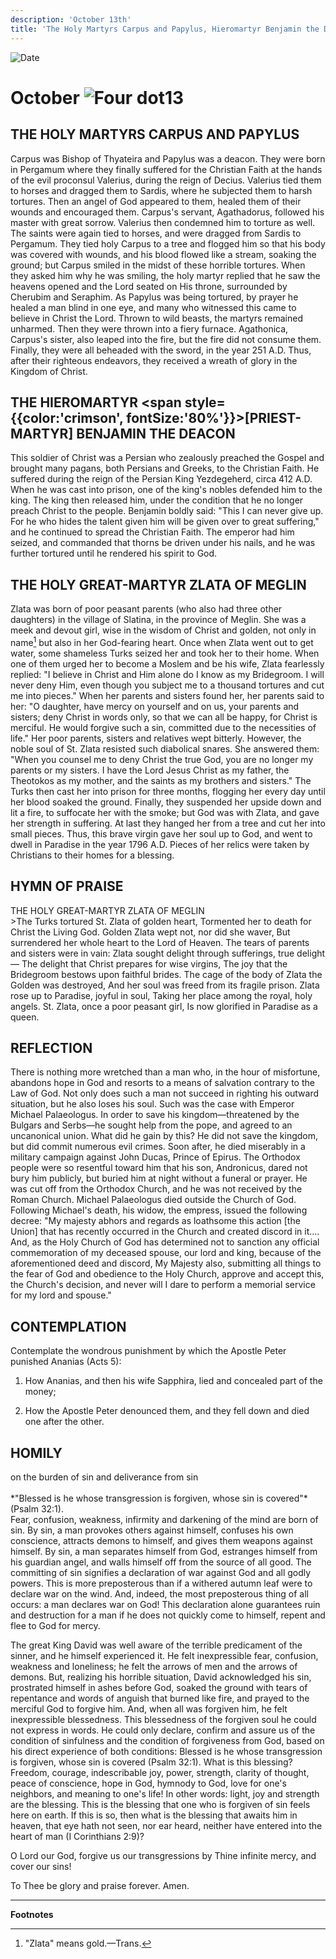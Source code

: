 ```yaml
---
description: 'October 13th'
title: 'The Holy Martyrs Carpus and Papylus, Hieromartyr Benjamin the Deacon, Holy Great Martyr Zlata of Meglin'
---
```


<CustomPaginator />
<RunningHead />

<Image src="/title-imprint.png" height={68} width={50} alt="Date" className="title-imprint"/>

# <div id="date">October <Image className="four-dot" src="/four-dot.png" height={15} width={15} alt="Four dot" />13</div>

## THE HOLY MARTYRS CARPUS AND PAPYLUS

Carpus was Bishop of Thyateira and Papylus was a deacon. They were born in Pergamum where they finally suffered for the Christian Faith at the hands of the evil proconsul Valerius, during the reign of Decius. Valerius tied them to horses and dragged them to Sardis, where he subjected them to harsh tortures. Then an angel of God appeared to them, healed them of their wounds and encouraged them. Carpus's servant, Agathadorus, followed his master with great sorrow. Valerius then condemned him to torture as well. The saints were again tied to horses, and were dragged from Sardis to Pergamum. They tied holy Carpus to a tree and flogged him so that his body was covered with wounds, and his blood flowed like a stream, soaking the ground; but Carpus smiled in the midst of these horrible tortures. When they asked him why he was smiling, the holy martyr replied that he saw the heavens opened and the Lord seated on His throne, surrounded by Cherubim and Seraphim. As Papylus was being tortured, by prayer he healed a man blind in one eye, and many who witnessed this came to believe in Christ the Lord. Thrown to wild beasts, the martyrs remained unharmed. Then they were thrown into a fiery furnace. Agathonica, Carpus's sister, also leaped into the fire, but the fire did not consume them. Finally, they were all beheaded with the sword, in the year 251 A.D. Thus, after their righteous endeavors, they received a wreath of glory in the Kingdom of Christ.

## THE HIEROMARTYR <span style={{color:'crimson', fontSize:'80%'}}>[PRIEST-MARTYR]</span> BENJAMIN THE DEACON

This soldier of Christ was a Persian who zealously preached the Gospel and brought many pagans, both Persians and Greeks, to the Christian Faith. He suffered during the reign of the Persian King Yezdegeherd, circa 412 A.D. When he was cast into prison, one of the king's nobles defended him to the king. The king then released him, under the condition that he no longer preach Christ to the people. Benjamin boldly said: "This I can never give up. For he who hides the talent given him will be given over to great suffering," and he continued to spread the Christian Faith. The emperor had him seized, and commanded that thorns be driven under his nails, and he was further tortured until he rendered his spirit to God.

## THE HOLY GREAT-MARTYR ZLATA OF MEGLIN

Zlata was born of poor peasant parents (who also had three other daughters) in the village of Slatina, in the province of Meglin. She was a meek and devout girl, wise in the wisdom of Christ and golden, not only in name[^1] but also in her God-fearing heart. Once when Zlata went out to get water, some shameless Turks seized her and took her to their home. When one of them urged her to become a Moslem and be his wife, Zlata fearlessly replied: "I believe in Christ and Him alone do I know as my Bridegroom. I will never deny Him, even though you subject me to a thousand tortures and cut me into pieces." When her parents and sisters found her, her parents said to her: "O daughter, have mercy on yourself and on us, your parents and sisters; deny Christ in words only, so that we can all be happy, for Christ is merciful. He would forgive such a sin, committed due to the necessities of life." Her poor parents, sisters and relatives wept bitterly. However, the noble soul of St. Zlata resisted such diabolical snares. She answered them: "When you counsel me to deny Christ the true God, you are no longer my parents or my sisters. I have the Lord Jesus Christ as my father, the Theotokos as my mother, and the saints as my brothers and sisters." The Turks then cast her into prison for three months, flogging her every day until her blood soaked the ground. Finally, they suspended her upside down and lit a fire, to suffocate her with the smoke; but God was with Zlata, and gave her strength in suffering. At last they hanged her from a tree and cut her into small pieces. Thus, this brave virgin gave her soul up to God, and went to dwell in Paradise in the year 1796 A.D. Pieces of her relics were taken by Christians to their homes for a blessing.


## HYMN OF PRAISE
<div style={{textAlign:'center', color:'crimson', fontWeight:'bold'}}>
THE HOLY GREAT-MARTYR ZLATA OF MEGLIN
</div>
>The Turks tortured St. Zlata of golden heart,  
Tormented her to death for Christ the Living God.  
Golden Zlata wept not, nor did she waver,  
But surrendered her whole heart to the Lord of Heaven.  
The tears of parents and sisters were in vain:  
Zlata sought delight through sufferings, true delight—  
The delight that Christ prepares for wise virgins,  
The joy that the Bridegroom bestows upon faithful brides.  
The cage of the body of Zlata the Golden was destroyed,  
And her soul was freed from its fragile prison.  
Zlata rose up to Paradise, joyful in soul,  
Taking her place among the royal, holy angels.  
St. Zlata, once a poor peasant girl,  
Is now glorified in Paradise as a queen.   


## REFLECTION

There is nothing more wretched than a man who, in the hour of misfortune, abandons hope in God and resorts to a means of salvation contrary to the Law of God. Not only does such a man not succeed in righting his outward situation, but he also loses his soul. Such was the case with Emperor Michael Palaeologus. In order to save his kingdom—threatened by the Bulgars and Serbs—he sought help from the pope, and agreed to an uncanonical union. What did he gain by this? He did not save the kingdom, but did commit numerous evil crimes. Soon after, he died miserably in a military campaign against John Ducas, Prince of Epirus. The Orthodox people were so resentful toward him that his son, Andronicus, dared not bury him publicly, but buried him at night without a funeral or prayer. He was cut off from the Orthodox Church, and he was not received by the Roman Church. Michael Palaeologus died outside the Church of God. Following Michael's death, his widow, the empress, issued the following decree: "My majesty abhors and regards as loathsome this action [the Union] that has recently occurred in the Church and created discord in it…. And, as the Holy Church of God has determined not to sanction any official commemoration of my deceased spouse, our lord and king, because of the aforementioned deed and discord, My Majesty also, submitting all things to the fear of God and obedience to the Holy Church, approve and accept this, the Church's decision, and never will I dare to perform a memorial service for my lord and spouse."


## CONTEMPLATION

Contemplate the wondrous punishment by which the Apostle Peter punished Ananias (Acts 5):

1. How Ananias, and then his wife Sapphira, lied and concealed part of the money;

2. How the Apostle Peter denounced them, and they fell down and died one after the other.


## HOMILY
<div style={{textAlign:'center', color:'crimson', fontWeight:'bold'}}>
on the burden of sin and deliverance from sin
</div>
<br />
<div style={{textAlign:'right'}}>
*"Blessed is he whose transgression is forgiven, whose sin is covered"* (Psalm 32:1).
</div>
Fear, confusion, weakness, infirmity and darkening of the mind are born of sin. By sin, a man provokes others against himself, confuses his own conscience, attracts demons to himself, and gives them weapons against himself. By sin, a man separates himself from God, estranges himself from his guardian angel, and walls himself off from the source of all good. The committing of sin signifies a declaration of war against God and all godly powers. This is more preposterous than if a withered autumn leaf were to declare war on the wind. And, indeed, the most preposterous thing of all occurs: a man declares war on God! This declaration alone guarantees ruin and destruction for a man if he does not quickly come to himself, repent and flee to God for mercy.

The great King David was well aware of the terrible predicament of the sinner, and he himself experienced it. He felt inexpressible fear, confusion, weakness and loneliness; he felt the arrows of men and the arrows of demons. But, realizing his horrible situation, David acknowledged his sin, prostrated himself in ashes before God, soaked the ground with tears of repentance and words of anguish that burned like fire, and prayed to the merciful God to forgive him. And, when all was forgiven him, he felt inexpressible blessedness. This blessedness of the forgiven soul he could not express in words. He could only declare, confirm and assure us of the condition of sinfulness and the condition of forgiveness from God, based on his direct experience of both conditions: Blessed is he whose transgression is forgiven, whose sin is covered (Psalm 32:1). What is this blessing? Freedom, courage, indescribable joy, power, strength, clarity of thought, peace of conscience, hope in God, hymnody to God, love for one's neighbors, and meaning to one's life! In other words: light, joy and strength are the blessing. This is the blessing that one who is forgiven of sin feels here on earth. If this is so, then what is the blessing that awaits him in heaven, that eye hath not seen, nor ear heard, neither have entered into the heart of man (I Corinthians 2:9)?

O Lord our God, forgive us our transgressions by Thine infinite mercy, and cover our sins!

To Thee be glory and praise forever. Amen.

---
**Footnotes**

[^1]: "Zlata" means gold.—Trans.